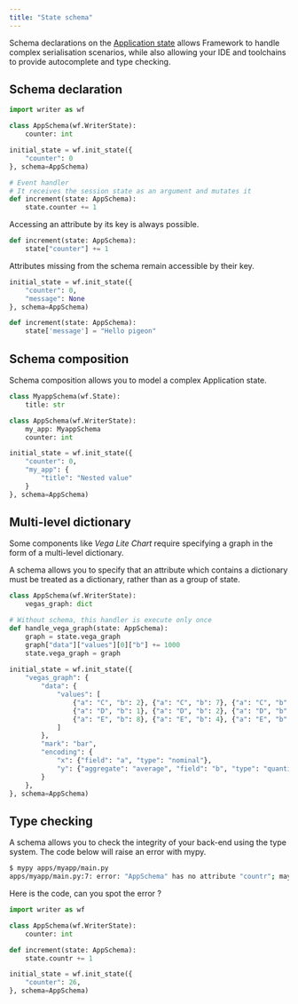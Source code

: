 ```yaml
---
title: "State schema"
---
```


Schema declarations on the [Application state](./application-state) allows Framework to handle complex serialisation 
scenarios, while also allowing your IDE and toolchains to provide autocomplete and type checking.

## Schema declaration

```python
import writer as wf

class AppSchema(wf.WriterState):
    counter: int

initial_state = wf.init_state({
    "counter": 0
}, schema=AppSchema)

# Event handler
# It receives the session state as an argument and mutates it
def increment(state: AppSchema):
    state.counter += 1
```

Accessing an attribute by its key is always possible.

```python
def increment(state: AppSchema):
    state["counter"] += 1
```

Attributes missing from the schema remain accessible by their key.

```python
initial_state = wf.init_state({
    "counter": 0,
    "message": None
}, schema=AppSchema)

def increment(state: AppSchema):
    state['message'] = "Hello pigeon"
```

## Schema composition

Schema composition allows you to model a complex Application state.

```python
class MyappSchema(wf.State):
    title: str

class AppSchema(wf.WriterState):
    my_app: MyappSchema
    counter: int

initial_state = wf.init_state({
    "counter": 0,
    "my_app": {
        "title": "Nested value"
    }
}, schema=AppSchema)
```

## Multi-level dictionary

Some components like _Vega Lite Chart_ require specifying a graph in the form of a multi-level dictionary.

A schema allows you to specify that an attribute which contains a dictionary 
must be treated as a dictionary, rather than as a group of state.

```python
class AppSchema(wf.WriterState):
    vegas_graph: dict

# Without schema, this handler is execute only once
def handle_vega_graph(state: AppSchema):
    graph = state.vega_graph
    graph["data"]["values"][0]["b"] += 1000
    state.vega_graph = graph
    
initial_state = wf.init_state({
    "vegas_graph": {
        "data": {
            "values": [
                {"a": "C", "b": 2}, {"a": "C", "b": 7}, {"a": "C", "b": 4},
                {"a": "D", "b": 1}, {"a": "D", "b": 2}, {"a": "D", "b": 6},
                {"a": "E", "b": 8}, {"a": "E", "b": 4}, {"a": "E", "b": 7}
            ]
        },
        "mark": "bar",
        "encoding": {
            "x": {"field": "a", "type": "nominal"},
            "y": {"aggregate": "average", "field": "b", "type": "quantitative"}
        }
    },
}, schema=AppSchema)
```

## Type checking

A schema allows you to check the integrity of your back-end using the type system. 
The code below will raise an error with mypy.

```bash
$ mypy apps/myapp/main.py
apps/myapp/main.py:7: error: "AppSchema" has no attribute "countr"; maybe "counter"?  [attr-defined] 
```

Here is the code, can you spot the error ?

```python
import writer as wf

class AppSchema(wf.WriterState):
    counter: int

def increment(state: AppSchema):
    state.countr += 1

initial_state = wf.init_state({
    "counter": 26,
}, schema=AppSchema)
```


